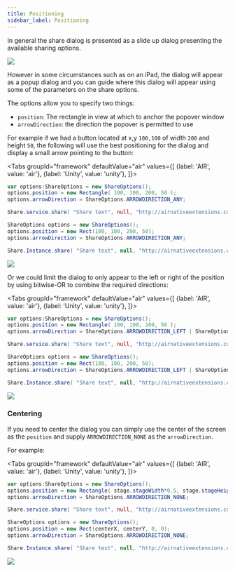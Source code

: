 ```yaml
---
title: Positioning
sidebar_label: Positioning
---
```



In general the share dialog is presented as a slide up dialog presenting the available sharing options.

![](images/Share_shareFile_ios_framed.png)

However in some circumstances such as on an iPad, the dialog will appear as a popup dialog and you can 
guide where this dialog will appear using some of the parameters on the share options.

The options allow you to specify two things:

- `position`: The rectangle in view at which to anchor the popover window
- `arrowDirection`: the direction the popover is permitted to use



For example if we had a button located at x,y `100,100` of width `200` and height `50`, 
the following will use the best positioning for the dialog and display a small arrow pointing 
to the button:

<Tabs groupId="framework" defaultValue="air" values={[
    {label: 'AIR', value: 'air'},
    {label: 'Unity', value: 'unity'},
  ]}>
  <TabItem value="air" >

```actionscript  
var options:ShareOptions = new ShareOptions();
options.position = new Rectangle( 100, 100, 200, 50 );
options.arrowDirection = ShareOptions.ARROWDIRECTION_ANY;

Share.service.share( "Share text", null, "http://airnativeextensions.com", options );
```


  </TabItem>
  <TabItem value="unity" >

```csharp  
ShareOptions options = new ShareOptions();
options.position = new Rect(100, 100, 200, 50);
options.arrowDirection = ShareOptions.ARROWDIRECTION_ANY;

Share.Instance.share( "Share text", null, "http://airnativeextensions.com", options );
```

  </TabItem>
</Tabs>



![](images/Share_ios_positioning_any.png)


Or we could limit the dialog to only appear to the left or right of the position by using 
bitwise-OR to combine the required directions:

<Tabs groupId="framework" defaultValue="air" values={[
    {label: 'AIR', value: 'air'},
    {label: 'Unity', value: 'unity'},
  ]}>
  <TabItem value="air" >

```actionscript 
var options:ShareOptions = new ShareOptions();
options.position = new Rectangle( 100, 100, 200, 50 );
options.arrowDirection = ShareOptions.ARROWDIRECTION_LEFT | ShareOptions.ARROWDIRECTION_RIGHT;

Share.service.share( "Share text", null, "http://airnativeextensions.com", options );
```

  </TabItem>
  <TabItem value="unity" >

```csharp  
ShareOptions options = new ShareOptions();
options.position = new Rect(100, 100, 200, 50);
options.arrowDirection = ShareOptions.ARROWDIRECTION_LEFT | ShareOptions.ARROWDIRECTION_RIGHT;

Share.Instance.share( "Share text", null, "http://airnativeextensions.com", options );
```

  </TabItem>
</Tabs>

![](images/Share_ios_positioning_left.png)





### Centering

If you need to center the dialog you can simply use the center of the screen as the `position` and supply 
`ARROWDIRECTION_NONE` as the `arrowDirection`.

For example:

<Tabs groupId="framework" defaultValue="air" values={[
    {label: 'AIR', value: 'air'},
    {label: 'Unity', value: 'unity'},
  ]}>
  <TabItem value="air" >

```actionscript 
var options:ShareOptions = new ShareOptions();
options.position = new Rectangle( stage.stageWidth*0.5, stage.stageHeight * 0.5, 0, 0 );
options.arrowDirection = ShareOptions.ARROWDIRECTION_NONE;

Share.service.share( "Share text", null, "http://airnativeextensions.com", options );
```

  </TabItem>
  <TabItem value="unity" >

```csharp  
ShareOptions options = new ShareOptions();
options.position = new Rect(centerX, centerY, 0, 0);
options.arrowDirection = ShareOptions.ARROWDIRECTION_NONE;

Share.Instance.share( "Share text", null, "http://airnativeextensions.com", options );
```

  </TabItem>
</Tabs>


![](images/Share_ios_positioning_centered.png)



